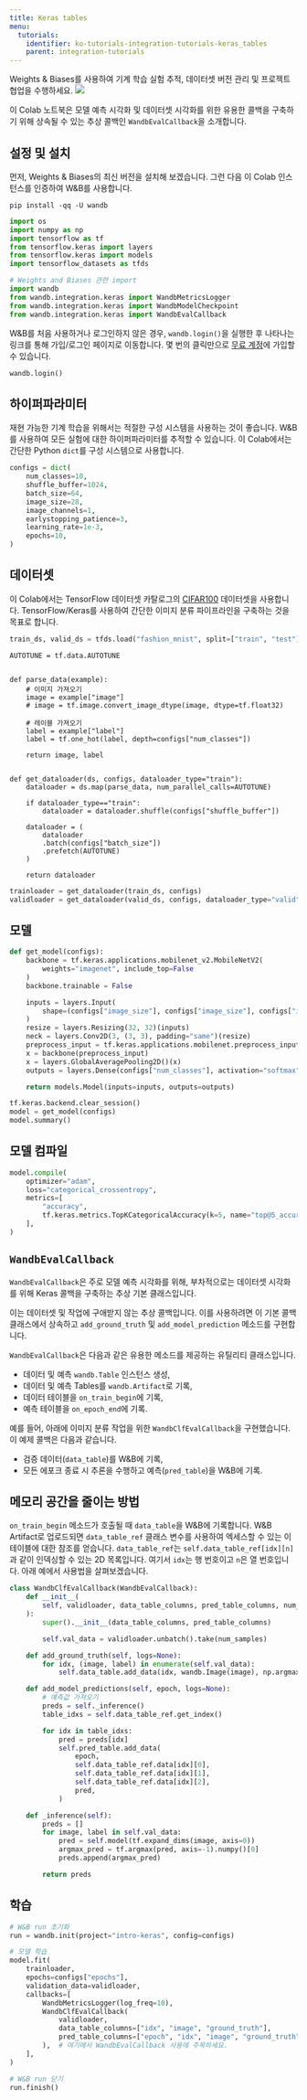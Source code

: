 ---
title: Keras tables
menu:
  tutorials:
    identifier: ko-tutorials-integration-tutorials-keras_tables
    parent: integration-tutorials
---

<Card title="Try in Colab" href="https://colab.research.google.com/github/wandb/examples/blob/master/colabs/keras/Use_WandbEvalCallback_in_your_Keras_workflow.ipynb" icon="python"/>
Weights & Biases를 사용하여 기계 학습 실험 추적, 데이터셋 버전 관리 및 프로젝트 협업을 수행하세요.

<Frame>
    <img src="/images/tutorials/huggingface-why.png"  />
</Frame>

이 Colab 노트북은 모델 예측 시각화 및 데이터셋 시각화를 위한 유용한 콜백을 구축하기 위해 상속될 수 있는 추상 콜백인 `WandbEvalCallback`을 소개합니다.

## 설정 및 설치

먼저, Weights & Biases의 최신 버전을 설치해 보겠습니다. 그런 다음 이 Colab 인스턴스를 인증하여 W&B를 사용합니다.

```shell
pip install -qq -U wandb
```

```python
import os
import numpy as np
import tensorflow as tf
from tensorflow.keras import layers
from tensorflow.keras import models
import tensorflow_datasets as tfds

# Weights and Biases 관련 import
import wandb
from wandb.integration.keras import WandbMetricsLogger
from wandb.integration.keras import WandbModelCheckpoint
from wandb.integration.keras import WandbEvalCallback
```

W&B를 처음 사용하거나 로그인하지 않은 경우, `wandb.login()`을 실행한 후 나타나는 링크를 통해 가입/로그인 페이지로 이동합니다. 몇 번의 클릭만으로 [무료 계정](https://wandb.ai/signup)에 가입할 수 있습니다.

```python
wandb.login()
```

## 하이퍼파라미터

재현 가능한 기계 학습을 위해서는 적절한 구성 시스템을 사용하는 것이 좋습니다. W&B를 사용하여 모든 실험에 대한 하이퍼파라미터를 추적할 수 있습니다. 이 Colab에서는 간단한 Python `dict`를 구성 시스템으로 사용합니다.

```python
configs = dict(
    num_classes=10,
    shuffle_buffer=1024,
    batch_size=64,
    image_size=28,
    image_channels=1,
    earlystopping_patience=3,
    learning_rate=1e-3,
    epochs=10,
)
```

## 데이터셋

이 Colab에서는 TensorFlow 데이터셋 카탈로그의 [CIFAR100](https://www.tensorflow.org/datasets/catalog/cifar100) 데이터셋을 사용합니다. TensorFlow/Keras를 사용하여 간단한 이미지 분류 파이프라인을 구축하는 것을 목표로 합니다.

```python
train_ds, valid_ds = tfds.load("fashion_mnist", split=["train", "test"])
```

```
AUTOTUNE = tf.data.AUTOTUNE


def parse_data(example):
    # 이미지 가져오기
    image = example["image"]
    # image = tf.image.convert_image_dtype(image, dtype=tf.float32)

    # 레이블 가져오기
    label = example["label"]
    label = tf.one_hot(label, depth=configs["num_classes"])

    return image, label


def get_dataloader(ds, configs, dataloader_type="train"):
    dataloader = ds.map(parse_data, num_parallel_calls=AUTOTUNE)

    if dataloader_type=="train":
        dataloader = dataloader.shuffle(configs["shuffle_buffer"])
      
    dataloader = (
        dataloader
        .batch(configs["batch_size"])
        .prefetch(AUTOTUNE)
    )

    return dataloader
```

```python
trainloader = get_dataloader(train_ds, configs)
validloader = get_dataloader(valid_ds, configs, dataloader_type="valid")
```

## 모델

```python
def get_model(configs):
    backbone = tf.keras.applications.mobilenet_v2.MobileNetV2(
        weights="imagenet", include_top=False
    )
    backbone.trainable = False

    inputs = layers.Input(
        shape=(configs["image_size"], configs["image_size"], configs["image_channels"])
    )
    resize = layers.Resizing(32, 32)(inputs)
    neck = layers.Conv2D(3, (3, 3), padding="same")(resize)
    preprocess_input = tf.keras.applications.mobilenet.preprocess_input(neck)
    x = backbone(preprocess_input)
    x = layers.GlobalAveragePooling2D()(x)
    outputs = layers.Dense(configs["num_classes"], activation="softmax")(x)

    return models.Model(inputs=inputs, outputs=outputs)
```

```python
tf.keras.backend.clear_session()
model = get_model(configs)
model.summary()
```

## 모델 컴파일

```python
model.compile(
    optimizer="adam",
    loss="categorical_crossentropy",
    metrics=[
        "accuracy",
        tf.keras.metrics.TopKCategoricalAccuracy(k=5, name="top@5_accuracy"),
    ],
)
```

## `WandbEvalCallback`

`WandbEvalCallback`은 주로 모델 예측 시각화를 위해, 부차적으로는 데이터셋 시각화를 위해 Keras 콜백을 구축하는 추상 기본 클래스입니다.

이는 데이터셋 및 작업에 구애받지 않는 추상 콜백입니다. 이를 사용하려면 이 기본 콜백 클래스에서 상속하고 `add_ground_truth` 및 `add_model_prediction` 메소드를 구현합니다.

`WandbEvalCallback`은 다음과 같은 유용한 메소드를 제공하는 유틸리티 클래스입니다.

- 데이터 및 예측 `wandb.Table` 인스턴스 생성,
- 데이터 및 예측 Tables를 `wandb.Artifact`로 기록,
- 데이터 테이블을 `on_train_begin`에 기록,
- 예측 테이블을 `on_epoch_end`에 기록.

예를 들어, 아래에 이미지 분류 작업을 위한 `WandbClfEvalCallback`을 구현했습니다. 이 예제 콜백은 다음과 같습니다.
- 검증 데이터(`data_table`)를 W&B에 기록,
- 모든 에포크 종료 시 추론을 수행하고 예측(`pred_table`)을 W&B에 기록.

## 메모리 공간을 줄이는 방법

`on_train_begin` 메소드가 호출될 때 `data_table`을 W&B에 기록합니다. W&B Artifact로 업로드되면 `data_table_ref` 클래스 변수를 사용하여 엑세스할 수 있는 이 테이블에 대한 참조를 얻습니다. `data_table_ref`는 `self.data_table_ref[idx][n]`과 같이 인덱싱할 수 있는 2D 목록입니다. 여기서 `idx`는 행 번호이고 `n`은 열 번호입니다. 아래 예에서 사용법을 살펴보겠습니다.

```python
class WandbClfEvalCallback(WandbEvalCallback):
    def __init__(
        self, validloader, data_table_columns, pred_table_columns, num_samples=100
    ):
        super().__init__(data_table_columns, pred_table_columns)

        self.val_data = validloader.unbatch().take(num_samples)

    def add_ground_truth(self, logs=None):
        for idx, (image, label) in enumerate(self.val_data):
            self.data_table.add_data(idx, wandb.Image(image), np.argmax(label, axis=-1))

    def add_model_predictions(self, epoch, logs=None):
        # 예측값 가져오기
        preds = self._inference()
        table_idxs = self.data_table_ref.get_index()

        for idx in table_idxs:
            pred = preds[idx]
            self.pred_table.add_data(
                epoch,
                self.data_table_ref.data[idx][0],
                self.data_table_ref.data[idx][1],
                self.data_table_ref.data[idx][2],
                pred,
            )

    def _inference(self):
        preds = []
        for image, label in self.val_data:
            pred = self.model(tf.expand_dims(image, axis=0))
            argmax_pred = tf.argmax(pred, axis=-1).numpy()[0]
            preds.append(argmax_pred)

        return preds
```

## 학습

```python
# W&B run 초기화
run = wandb.init(project="intro-keras", config=configs)

# 모델 학습
model.fit(
    trainloader,
    epochs=configs["epochs"],
    validation_data=validloader,
    callbacks=[
        WandbMetricsLogger(log_freq=10),
        WandbClfEvalCallback(
            validloader,
            data_table_columns=["idx", "image", "ground_truth"],
            pred_table_columns=["epoch", "idx", "image", "ground_truth", "prediction"],
        ),  # 여기에서 WandbEvalCallback 사용에 주목하세요.
    ],
)

# W&B run 닫기
run.finish()
```